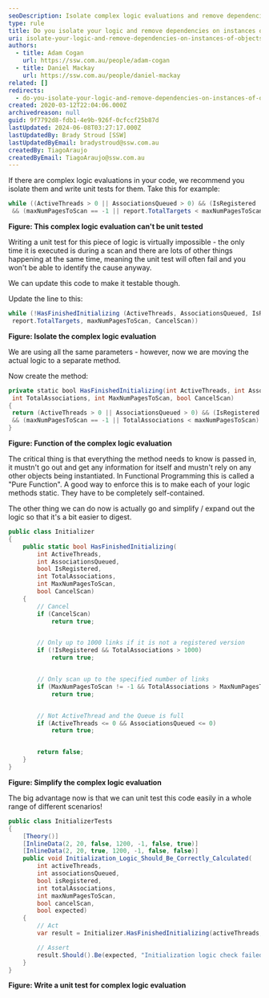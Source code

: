 ```yaml
---
seoDescription: Isolate complex logic evaluations and remove dependencies on instances of objects to improve testability and maintainability.
type: rule
title: Do you isolate your logic and remove dependencies on instances of objects?
uri: isolate-your-logic-and-remove-dependencies-on-instances-of-objects
authors:
  - title: Adam Cogan
    url: https://ssw.com.au/people/adam-cogan
  - title: Daniel Mackay
    url: https://ssw.com.au/people/daniel-mackay
related: []
redirects:
  - do-you-isolate-your-logic-and-remove-dependencies-on-instances-of-objects
created: 2020-03-12T22:04:06.000Z
archivedreason: null
guid: 9f7792d8-fdb1-4e9b-926f-0cfccf25b87d
lastUpdated: 2024-06-08T03:27:17.000Z
lastUpdatedBy: Brady Stroud [SSW]
lastUpdatedByEmail: bradystroud@ssw.com.au
createdBy: TiagoAraujo
createdByEmail: TiagoAraujo@ssw.com.au
---
```


If there are complex logic evaluations in your code, we recommend you isolate them and write unit tests for them.
Take this for example:

```cs
while ((ActiveThreads > 0 || AssociationsQueued > 0) && (IsRegistered || report.TotalTargets <= 1000 )
 && (maxNumPagesToScan == -1 || report.TotalTargets < maxNumPagesToScan) && (!CancelScan))
```

**Figure: This complex logic evaluation can't be unit tested**

Writing a unit test for this piece of logic is virtually impossible - the only time it is executed is during a scan and there are lots of other things happening at the same time, meaning the unit test will often fail and you won't be able to identify the cause anyway.

We can update this code to make it testable though.

Update the line to this:

```cs
while (!HasFinishedInitializing (ActiveThreads, AssociationsQueued, IsRegistered,
 report.TotalTargets, maxNumPagesToScan, CancelScan))
```

**Figure: Isolate the complex logic evaluation**

We are using all the same parameters - however, now we are moving the actual logic to a separate method.

Now create the method:

```cs
private static bool HasFinishedInitializing(int ActiveThreads, int AssociationsQueued, bool IsRegistered,
 int TotalAssociations, int MaxNumPagesToScan, bool CancelScan)
{
 return (ActiveThreads > 0 || AssociationsQueued > 0) && (IsRegistered || TotalAssociations <= 1000 )
 && (maxNumPagesToScan == -1 || TotalAssociations < maxNumPagesToScan) && (!CancelScan);
}
```

**Figure: Function of the complex logic evaluation**

The critical thing is that everything the method needs to know is passed in, it mustn't go out and get any information for itself and mustn't rely on any other objects being instantiated. In Functional Programming this is called a "Pure Function". A good way to enforce this is to make each of your logic methods static. They have to be completely self-contained.

The other thing we can do now is actually go and simplify / expand out the logic so that it's a bit easier to digest.

```cs
public class Initializer
{
    public static bool HasFinishedInitializing(
        int ActiveThreads,
        int AssociationsQueued,
        bool IsRegistered,
        int TotalAssociations,
        int MaxNumPagesToScan,
        bool CancelScan)
    {
        // Cancel
        if (CancelScan)
            return true;


        // Only up to 1000 links if it is not a registered version
        if (!IsRegistered && TotalAssociations > 1000)
            return true;


        // Only scan up to the specified number of links
        if (MaxNumPagesToScan != -1 && TotalAssociations > MaxNumPagesToScan)
            return true;


        // Not ActiveThread and the Queue is full
        if (ActiveThreads <= 0 && AssociationsQueued <= 0)
            return true;


        return false;
    }
}
```

**Figure: Simplify the complex logic evaluation**

The big advantage now is that we can unit test this code easily in a whole range of different scenarios!

```cs
public class InitializerTests
{
    [Theory()]
    [InlineData(2, 20, false, 1200, -1, false, true)]
    [InlineData(2, 20, true, 1200, -1, false, false)]
    public void Initialization_Logic_Should_Be_Correctly_Calculated(
        int activeThreads,
        int associationsQueued,
        bool isRegistered,
        int totalAssociations,
        int maxNumPagesToScan,
        bool cancelScan,
        bool expected)
    {
        // Act
        var result = Initializer.HasFinishedInitializing(activeThreads, associationsQueued, isRegistered, totalAssociations, maxNumPagesToScan, cancelScan);

        // Assert
        result.Should().Be(expected, "Initialization logic check failed");
    }
}
```

**Figure: Write a unit test for complex logic evaluation**
